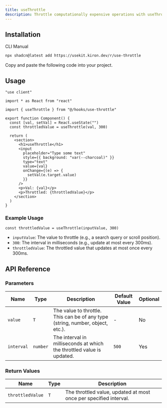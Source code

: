 ```yaml
---
title: useThrottle
description: Throttle computationally expensive operations with useThrottle.
---
```


## Installation

<Tabs defaultValue="cli">

<TabsList>
  <TabsTrigger value="cli">CLI</TabsTrigger>
  <TabsTrigger value="manual">Manual</TabsTrigger>
</TabsList>

<TabsContent value="cli">

```bash
npx shadcn@latest add https://usekit.kiron.dev/r/use-throttle
```

</TabsContent>

<TabsContent value="manual">

<Steps>

<Step>Copy and paste the following code into your project.</Step>

<ComponentSource name="use-throttle" />

</Steps>

</TabsContent>

</Tabs>

## Usage

```tsx {5, 9}
"use client"

import * as React from "react"

import { useThrottle } from "@/hooks/use-throttle"

export function Component() {
  const [val, setVal] = React.useState("")
  const throttledValue = useThrottle(val, 300)

  return (
    <section>
      <h1>useThrottle</h1>
      <input
        placeholder="Type some text"
        style={{ background: "var(--charcoal)" }}
        type="text"
        value={val}
        onChange={(e) => {
          setVal(e.target.value)
        }}
      />
      <p>Val: {val}</p>
      <p>Throttled: {throttledValue}</p>
    </section>
  )
}
```

### Example Usage

```tsx
const throttledValue = useThrottle(inputValue, 300)
```

- `inputValue`: The value to throttle (e.g., a search query or scroll position).
- `300`: The interval in milliseconds (e.g., update at most every 300ms).
- `throttledValue`: The throttled value that updates at most once every 300ms.

## API Reference

### Parameters

| Name       | Type     | Description                                                                    | Default Value | Optional |
| ---------- | -------- | ------------------------------------------------------------------------------ | ------------- | -------- |
| `value`    | `T`      | The value to throttle. This can be of any type (string, number, object, etc.). | -             | No       |
| `interval` | `number` | The interval in milliseconds at which the throttled value is updated.          | `500`         | Yes      |

### Return Values

| Name             | Type | Description                                                       |
| ---------------- | ---- | ----------------------------------------------------------------- |
| `throttledValue` | `T`  | The throttled value, updated at most once per specified interval. |
